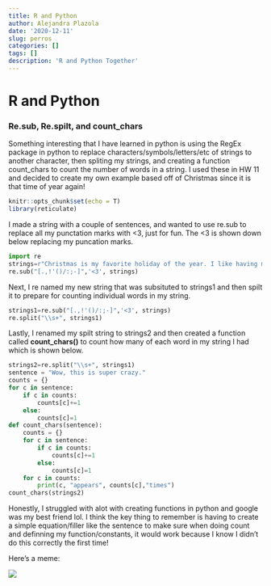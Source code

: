 ```yaml
---
title: R and Python
author: Alejandra Plazola
date: '2020-12-11'
slug: perros
categories: []
tags: []
description: 'R and Python Together'
---
```

# **R and Python**
### **Re.sub, Re.spilt, and count_chars**
Something interesting that I have learned in python is using the RegEx package in python to replace characters/symbols/letters/etc of strings to another character, then spliting my strings, and creating a function count_chars to count the number of words in a string. 
I used these in HW 11 and decided to create my own example based off of Christmas since it is that time of year again! 

```r
knitr::opts_chunk$set(echo = T)
library(reticulate)
```

I made a string with a couple of sentences, and wanted to use re.sub to replace all my punctation marks with <3, just for fun. The <3 is shown down below replacing my puncation marks.
```python
import re
strings=r"Christmas is my favorite holiday of the year. I like having my entire family and friends over. Decorating for christmas and baking goodies is some of my favorite things to do. Watching cheesy christmas movies is always a blast! I would say one of my favorite christmas movies is 'How the Grinch Stole Christmas' (2000) with Jim Carrey as the Grinch and the Polar Express. My Favorite line/scene of the Grinch is: The nerve of those Whos! Inviting me done there, on such short notice! Even if I wanted to go my SCHEDULE Wouldn't allow it! One o'clock, Wallow in self pity. Four thirty, Stare into the abyss. Five o'clock, Solve world hunger; Tell no one. Five thirty, Jazz-ercise.Six thirty, dinner with me. I can't cancle that again! Seven o'clock, wrestle with my self-loathing... I'm booked! Well if I bump the loathing to to nine I could still be done in time to lay in bed and stare at the ceiling and slip slowly into madness...But what would I wear !! "
re.sub("[.,!'()/:;-]",'<3', strings)

```
Next, I re named my new string that was subsituted to strings1 and then spilt it to prepare for counting individual words in my string.
```python
strings1=re.sub("[.,!'()/:;-]",'<3', strings)
re.split("\\s+", strings1)
```

Lastly, I renamed my spilt string to strings2 and then created a function called **count_chars()** to count how many of each word in my string I had which is shown below. 
```python
strings2=re.split("\\s+", strings1)
sentence = "Wow, this is super crazy."
counts = {}
for c in sentence:
    if c in counts:
        counts[c]+=1
    else:
        counts[c]=1
def count_chars(sentence):
    counts = {}
    for c in sentence:
        if c in counts:
            counts[c]+=1
        else:
            counts[c]=1
    for c in counts:
        print(c, "appears", counts[c],"times")
count_chars(strings2)
```

Honestly, I struggled with alot with creating functions in python and google was my best friend lol. I think the key thing to remember is having to create a simple equation/filler like the sentence to make sure when doing count and definning my function/constants, it would work because I know I didn't do this correctly the first time! 

Here's a meme:

![](https://i.redd.it/jbcndpd8s7941.png) 


